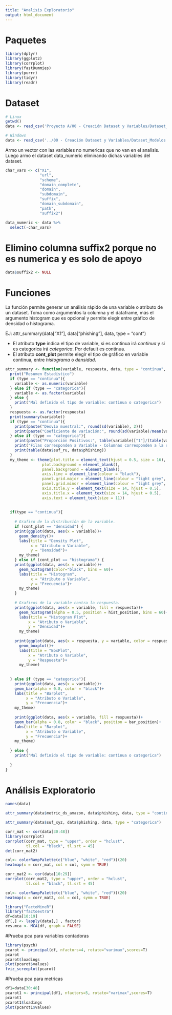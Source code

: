 ```yaml
---
title: "Analisis Exploratorio"
output: html_document
---
```


# Paquetes

```r
library(dplyr)
library(ggplot2)
library(corrplot)
library(fastDummies)
library(purrr)
library(tidyr)
library(readr)
```


# Dataset

```r
# Linux
getwd()
data <- read_csv('Proyecto A/00 - Creación Dataset y Variables/Dataset_Modelos.csv')
```


```r
# Windows
data <- read_csv('../00 - Creación Dataset y Variables/Dataset_Modelos.csv')

```

Armo un vector con las variables no numericas que no van en el analisis. Luego armo el dataset data_numeric eliminando dichas variables del dataset.

```r
char_vars <- c("X1", 
               "url", 
               "scheme", 
               "domain_complete", 
               "domain", 
               "subdomain", 
               "suffix", 
               "domain_subdomain", 
               "path", 
               "suffix2")

data_numeric <- data %>%
  select(-char_vars)
```



# Elimino columna suffix2 porque no es numerica y es solo de apoyo
```r
data$suffix2 <- NULL
```



# Funciones

La función permite generar un análisis rápido de una variable o atributo de un dataset. Toma como argumentos la columna y el dataframe, más el argumento histogram que es opcional y permite elegir entre gráfico de densidad o histograma.

EJ: attr_summary(data["X1"], data["phishing"], data, type = "cont")

* El atributo **type** indica el tipo de variable, si es continua irá *continua* y si es categorica irá *categorica*. Por default es continua.
* El atributo **cont_plot** permite elegir el tipo de gráfico en variable continua, entre *histograma* o *densidad*.


```r

attr_summary <- function(variable, respuesta, data, type = "continua", cont_plot = "histograma", hist_position = "dodge", bar_position = "fill"){
  print("Resumen Estadístico")
  if (type == "continua"){
    variable <- as.numeric(variable)
  } else if (type == "categorica"){
    variable <- as.factor(variable)
  } else {
    print("Mal definido el tipo de variable: continua o categorica")
  }
  respuesta <- as.factor(respuesta)
  print(summary(variable))
  if (type == "continua"){
    print(paste("Desvío muestral:", round(sd(variable), 2)))
    print(paste("Coeficiente de variación:", round(sd(variable)/mean(variable), 2)))
  } else if (type == "categorica"){
    print(paste("Proporción Positivos:", table(variable)["1"]/(table(variable)["0"]+table(variable)["1"])))
    print("Filas corresponden a Variable - Columnas corresponden a la respuesta")
    print(table(data$suf_ru, data$phishing))
  }
  my_theme <- theme(plot.title = element_text(hjust = 0.5, size = 16),
                plot.background = element_blank(),
                panel.background = element_blank(),
                axis.line = element_line(colour = "black"),
                panel.grid.major = element_line(colour = "light grey", size = 0.2),
                panel.grid.minor = element_line(colour = "light grey", size = 0.2),
                axis.title.y = element_text(size = 14, hjust = 0.5),
                axis.title.x = element_text(size = 14, hjust = 0.5),
                axis.text = element_text(size = 11))
  
  
  if(type == "continua"){
    
    # Grafico de la distribución de la variable.
    if (cont_plot == "densidad") {
    print(ggplot(data, aes(x = variable))+
      geom_density()+
      labs(title = "Density Plot",
           x = "Atributo o Variable",
           y = "Densidad")+
      my_theme)
    } else if (cont_plot == "histograma") {
    print(ggplot(data, aes(x = variable))+
      geom_histogram(color="black", bins = 60)+
      labs(title = "Histogram",
           x = "Atributo o Variable",
           y = "Frecuencia")+
      my_theme)
    }
    
    # Graficos de la variable contra la respuesta.
    print(ggplot(data, aes(x = variable, fill = respuesta))+
      geom_histogram(alpha = 0.5, position = hist_position, bins = 60)+
      labs(title = "Histogram Plot",
          x = "Atributo o Variable",
          y = "Densidad")+
      my_theme)
    
    print(ggplot(data, aes(x = respuesta, y = variable, color = respuesta))+
      geom_boxplot()+
      labs(title = "BoxPlot",
          x = "Atributo o Variable",
          y = "Respuesta")+
      my_theme)
    
    
  } else if (type == "categorica"){
    print(ggplot(data, aes(x = variable))+
    geom_bar(alpha = 0.8, color = "black")+
    labs(title = "Barplot",
         x = "Atributo o Variable",
         y = "Frecuencia")+
    my_theme)
    
    print(ggplot(data, aes(x = variable, fill = respuesta))+
    geom_bar(alpha = 0.8, color = "black", position = bar_position)+
    labs(title = "Barplot",
         x = "Atributo o Variable",
         y = "Frecuencia")+
    my_theme)
    
  } else {
    print("Mal definido el tipo de variable: continua o categorica")
  
  }
}
```


# Análisis Exploratorio

```r
names(data)
```


```r
attr_summary(data$metric_ds_amazon, data$phishing, data, type = "continua")
```


```r
attr_summary(data$suf_xyz, data$phishing, data, type = "categorica")
```


```r
corr_mat <- cor(data[30:48])
library(corrplot)
corrplot(corr_mat, type = "upper", order = "hclust", 
         tl.col = "black", tl.srt = 45)
det(corr_mat2)
```

```r
col<- colorRampPalette(c("blue", "white", "red"))(20)
heatmap(x = corr_mat, col = col, symm = TRUE)
```

```r
corr_mat2 <- cor(data[10:29])
corrplot(corr_mat2, type = "upper", order = "hclust", 
         tl.col = "black", tl.srt = 45)
```

```r
col<- colorRampPalette(c("blue", "white", "red"))(20)
heatmap(x = corr_mat2, col = col, symm = TRUE)
```

```r
library("FactoMineR")
library("factoextra")
df=data[10:19]
df[,] <- lapply(data[,] , factor)
res.mca <- MCA(df, graph = FALSE)
```


#Prueba pca para variables contadoras
```r
library(psych)
pcarot <- principal(df, nfactors=4, rotate="varimax",scores=T)
pcarot
pcarot$loadings
plot(pcarot$values)
fviz_screeplot(pcarot)
```
#Prueba pca para metricas

```r
df1=data[30:48]
pcarot1 <- principal(df1, nfactors=5, rotate="varimax",scores=T)
pcarot1
pcarot1$loadings
plot(pcarot1$values)

```




